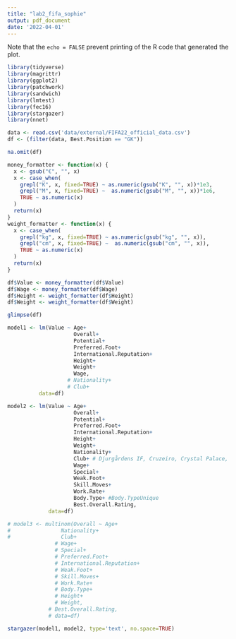 ```yaml
---
title: "lab2_fifa_sophie"
output: pdf_document
date: '2022-04-01'
---
```


Note that the `echo = FALSE` prevent printing of the R code that generated the plot.


```r
library(tidyverse)
library(magrittr)
library(ggplot2)
library(patchwork)
library(sandwich)
library(lmtest)
library(fec16)
library(stargazer)
library(nnet)

data <- read.csv('data/external/FIFA22_official_data.csv')
df <- (filter(data, Best.Position == "GK"))

na.omit(df)

money_formatter <- function(x) {
  x <- gsub("€", "", x)
  x <- case_when(
    grepl("K", x, fixed=TRUE) ~ as.numeric(gsub("K", "", x))*1e3,
    grepl("M", x, fixed=TRUE) ~  as.numeric(gsub("M", "", x))*1e6,
    TRUE ~ as.numeric(x)
  )
  return(x)
}
weight_formatter <- function(x) {
  x <- case_when(
    grepl("kg", x, fixed=TRUE) ~ as.numeric(gsub("kg", "", x)),
    grepl("cm", x, fixed=TRUE) ~  as.numeric(gsub("cm", "", x)),
    TRUE ~ as.numeric(x)
  )
  return(x)
}

df$Value <- money_formatter(df$Value)
df$Wage <- money_formatter(df$Wage)
df$Height <- weight_formatter(df$Height)
df$Weight <- weight_formatter(df$Weight)

glimpse(df)


```

```r
model1 <- lm(Value ~ Age+ 
                     Overall+ 
                     Potential+ 
                     Preferred.Foot+
                     International.Reputation+
                     Height+ 
                     Weight+
                     Wage,
                   # Nationality+
                   # Club+
          data=df)

model2 <- lm(Value ~ Age+ 
                     Overall+ 
                     Potential+ 
                     Preferred.Foot+
                     International.Reputation+
                     Height+ 
                     Weight+
                     Nationality+
                     Club+ # Djurgårdens IF, Cruzeiro, Crystal Palace, and others
                     Wage+
                     Special+
                     Weak.Foot+
                     Skill.Moves+
                     Work.Rate+
                     Body.Type+ #Body.TypeUnique
                     Best.Overall.Rating,
             data=df)

# model3 <- multinom(Overall ~ Age+ 
#                Nationality+ 
#                Club+ 
               # Wage+ 
               # Special+
               # Preferred.Foot+ 
               # International.Reputation+
               # Weak.Foot+
               # Skill.Moves+
               # Work.Rate+
               # Body.Type+
               # Height+ 
               # Weight,
             # Best.Overall.Rating, 
             # data=df)
```

```r
stargazer(model1, model2, type='text', no.space=TRUE)

```

